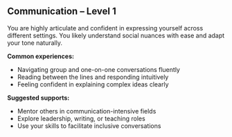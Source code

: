 ## Communication – Level 1

You are highly articulate and confident in expressing yourself across different settings. You likely understand social nuances with ease and adapt your tone naturally.

**Common experiences:**
- Navigating group and one-on-one conversations fluently
- Reading between the lines and responding intuitively
- Feeling confident in explaining complex ideas clearly

**Suggested supports:**
- Mentor others in communication-intensive fields
- Explore leadership, writing, or teaching roles
- Use your skills to facilitate inclusive conversations